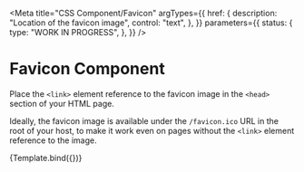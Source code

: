 <!-- @license CC0-1.0 -->


<Meta
  title="CSS Component/Favicon"
  argTypes={{
    href: {
      description: "Location of the favicon image",
      control: "text",
    },
  }}
  parameters={{
    status: {
      type: "WORK IN PROGRESS",
    },
  }}
/>

# Favicon Component

Place the `<link>` element reference to the favicon image in the `<head>` section of your HTML page.

Ideally, the favicon image is available under the `/favicon.ico` URL in the root of your host, to make it work even on pages without the `<link>` element reference to the image.

<Canvas>
  <Story
    name="Favicon"
    args={{
      href: "/favicon.ico",
    }}
  >
    {Template.bind({})}
  </Story>
</Canvas>

<ArgsTable story="Favicon" />
